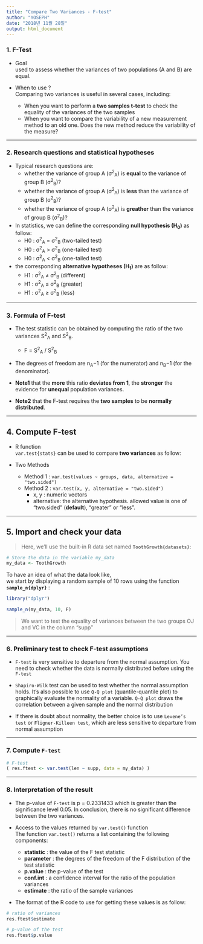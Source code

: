 ```yaml
---
title: "Compare Two Variances - F-test"
author: "YOSEPH"
date: "2018년 11월 28일"
output: html_document
---
```


### 1. F-Test

  - Goal  
		used to assess whether the variances of two populations (A and B) are equal.
		
  - When to use ?  
		Comparing two variances is useful in several cases, including:
      + When you want to perform a **two samples t-test** to check the equality 
		    of the variances of the two samples
      + When you want to compare the variability of a new measurement method to 
		    an old one. Does the new method reduce the variability of the measure?

***

### 2. Research questions and statistical hypotheses

  - Typical research questions are:
    + whether the variance of group A (σ^2^~A~) is **equal** to the variance of group B (σ^2^~B~)?
    + whether the variance of group A (σ^2^~A~) is **less** than the variance of group B (σ^2^~B~)?
    + whether the variance of group A (σ^2^~A~) is **greather** than the variance of group B (σ^2^~B~)?
    
  - In statistics, we can define the corresponding **null hypothesis (H~0~)** as follow:
    + H0 : σ^2^~A~ = σ^2^~B~ (two-tailed test)
    + H0 : σ^2^~A~ > σ^2^~B~ (one-tailed test)
    + H0 : σ^2^~A~ < σ^2^~B~ (one-tailed test)
  
  - the corresponding **alternative hypotheses (H~1~)** are as follow:
    + H1 : σ^2^~A~ ≠ σ^2^~B~ (different)
    + H1 : σ^2^~A~ ≤ σ^2^~B~  (greater)
    + H1 : σ^2^~A~ ≥ σ^2^~B~   (less)

***

### 3. Formula of F-test

  - The test statistic can be obtained by computing the ratio of the two variances S^2^~A~ and S^2^~B~.
  
    + F = S^2^~A~ / S^2^~B~
    <p/>
    
  - The degrees of freedom are n~A~−1 (for the numerator) and n~B~−1 (for the denominator).
  - **Note1** that the **more** this ratio **deviates from 1**, the **stronger** the evidence for **unequal** population variances.
  - **Note2** that the F-test requires the **two samples** to be **normally distributed**.

***

## 4. Compute F-test

  - R function  
		`var.test{stats}` can be used to compare **two variances** as follow:

  - Two Methods

    + Method 1 : `var.test(values ~ groups, data, alternative = "two.sided")`
    + Method 2 : `var.test(x, y, alternative = "two.sided")`
      + x, y : numeric vectors  
      + alternative: the alternative hypothesis. allowed value is one of “two.sided” (**default**), “greater” or “less”.

***

## 5. Import and check your data

>Here, we’ll use the built-in R data set named **`ToothGrowth{datasets}`**:
		
```r
# Store the data in the variable my_data
my_data <- ToothGrowth
```

To have an idea of what the data look like,  
we start by displaying a random sample of 10 rows using the function **`sample_n{dplyr}`** :

```r
library("dplyr")

sample_n(my_data, 10, F)
```

>We want to test the equality of variances 
		between the two groups OJ and VC in the column “supp”

***

### 6. Preliminary test to check F-test assumptions
	
  - `F-test` is very sensitive to departure from the normal assumption.
		You need to check whether the data is normally distributed 
		before using the `F-test`

  - `Shapiro-Wilk` test can be used to test whether the normal assumption holds. 
		It’s also possible to use `Q-Q plot` (quantile-quantile plot) to graphically 
		evaluate the normality of a variable. `Q-Q plot` draws the correlation between a given sample and the normal distribution

  - If there is doubt about normality, the better choice is to use `Levene’s test` or `Fligner-Killeen test`, which are less sensitive to departure from normal assumption

***

### 7. Compute `F-test`  

```r
# F-test
( res.ftest <- var.test(len ~ supp, data = my_data) )
```

***

### 8. Interpretation of the result

  - The p-value of `F-test` is p = 0.2331433 which is greater than the significance level 0.05. In conclusion, there is no significant difference between the two variances.
  
  - Access to the values returned by `var.test()` function  
    The function `var.test()` returns a list containing the following components:

	  + **statistic** : the value of the F test statistic
	  + **parameter** : the degrees of the freedom of the F distribution of the test statistic
	  + **p.value** 	: the p-value of the test
	  + **conf.int** 	: a confidence interval for the ratio of the population variances
	  + **estimate** 	: the ratio of the sample variances

  - The format of the R code to use for getting these values is as follow:
```r
# ratio of variances
res.ftest$estimate

# p-value of the test
res.ftest$p.value
```